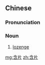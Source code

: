 ==Chinese==
{{zh-forms}}

===Pronunciation===
{{zh-pron
|m=hánpiàn
|cat=n
}}

===Noun===
{{zh-noun}}

# [[lozenge]]

[[mg:含片]]
[[zh:含片]]